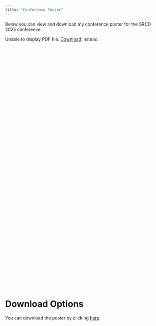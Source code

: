 ```yaml
---
title: "Conference Poster"
---
```


Below you can view and download my conference poster for the SRCD 2025 conference.

```{=html}
<div style="width: 100%; height: 800px;">
    <object data="poster_less_text.pdf" type="application/pdf" width="100%" height="100%">
        <p>Unable to display PDF file. <a href="poster_less_text.pdf">Download</a> instead.</p>
    </object>
</div>
```

# Download Options

You can download the poster by clicking [here](poster_less_text.pdf). 